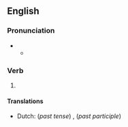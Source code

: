 ==English==

===Pronunciation===
* {{IPA|en|/ˈswɛld/}}
** {{audio|en|LL-Q1860 (eng)-Vealhurl-swelled.wav|Audio (UK)}}

===Verb===
{{head|en|verb form}}

# {{en-past of|swell}}

====Translations====
{{trans-top|Simple past tense and past participle of swell}}
* Dutch: (''past tense'') {{t+|nl|zwol}}, {{t+|nl|zwollen}} (''past participle'') {{t+|nl|gezwollen}}
{{trans-mid}}
{{trans-bottom}}